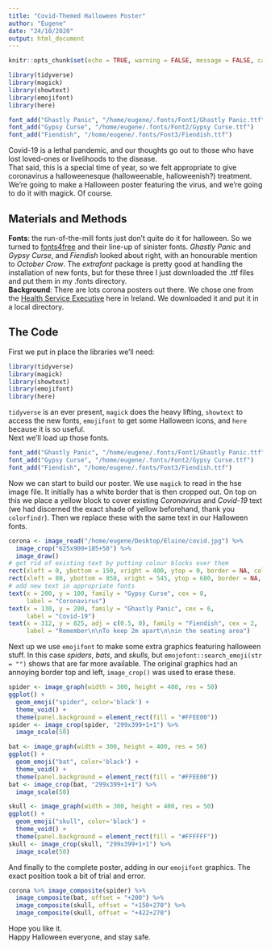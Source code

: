 ```yaml
---
title: "Covid-Themed Halloween Poster"
author: "Eugene"
date: "24/10/2020"
output: html_document
---
```


```r
knitr::opts_chunk$set(echo = TRUE, warning = FALSE, message = FALSE, cache = TRUE)
```

```r
library(tidyverse)
library(magick)
library(showtext)
library(emojifont)
library(here)
```

```r
font_add("Ghastly Panic", "/home/eugene/.fonts/Font1/Ghastly Panic.ttf")
font_add("Gypsy Curse", "/home/eugene/.fonts/Font2/Gypsy Curse.ttf")
font_add("Fiendish", "/home/eugene/.fonts/Font3/Fiendish.ttf")
```

Covid-19 is a lethal pandemic, and our thoughts go out to those who have lost loved-ones or livelihoods to the disease.  
That said, this is a special time of year, so we felt appropriate to give coronavirus a halloweenesque (halloweenable, halloweenish?) treatment. We're going to make a Halloween poster featuring the virus, and we're going to do it with magick. Of course.

## Materials and Methods
**Fonts**: the run-of-the-mill fonts just don't quite do it for halloween. So we turned to [fonts4free](https://www.fonts4free.net/fonts-by-sinister-fonts.html) and their line-up of sinister fonts. _Ghastly Panic_ and _Gypsy Curse_, and  _Fiendish_ looked about right, with an honourable mention to _October Crow_. The _extrafont_ package is pretty good at handling the installation of new fonts, but for these three I just downloaded the .ttf files and put them in my .fonts directory.  
**Background**: There are lots corona posters out there. We chose one from the [Health Service Executive](www.hse.ie) here in Ireland. We downloaded it and put it in a local directory.


## The Code
First we put in place the libraries we'll need:

```r
library(tidyverse)
library(magick)
library(showtext)
library(emojifont)
library(here)
```

`tidyverse` is an ever present, `magick` does the heavy lifting, `showtext` to access the new fonts, `emojifont` to get some Halloween icons, and `here` because it is so useful.  
Next we'll load up those fonts.

```r
font_add("Ghastly Panic", "/home/eugene/.fonts/Font1/Ghastly Panic.ttf")
font_add("Gypsy Curse", "/home/eugene/.fonts/Font2/Gypsy Curse.ttf")
font_add("Fiendish", "/home/eugene/.fonts/Font3/Fiendish.ttf")
```

Now we can start to build our poster. We use `magick` to read in the hse image file. It initially has a white border that is then cropped out. On top on this we place a yellow block to cover existing _Coronavirus_ and _Covid-19_ text (we had discerned the exact shade of yellow beforehand, thank you `colorfindr`). Then we replace these with the same text in our Halloween fonts.
```r
corona <- image_read("/home/eugene/Desktop/Elaine/covid.jpg") %>% 
  image_crop("625x900+185+50") %>% 
  image_draw()
# get rid of existing text by putting colour blocks over them
rect(xleft = 0, ybottom = 150, xright = 400, ytop = 0, border = NA, col = "#FFEE00")
rect(xleft = 80, ybottom = 850, xright = 545, ytop = 680, border = NA, col = "#FFFFFF")
# add new text in appropriate fonts
text(x = 200, y = 100, family = "Gypsy Curse", cex = 8,
     label = "Coronavirus")
text(x = 130, y = 200, family = "Ghastly Panic", cex = 6, 
     label = "Covid-19")
text(x = 312, y = 825, adj = c(0.5, 0), family = "Fiendish", cex = 2,
     label = "Remember\n\nTo keep 2m apart\n\nin the seating area")
```

Next up we use `emojifont` to make some extra graphics featuring halloween stuff. In this case _spiders_, _bats_, and _skulls_, but `emojofont::search_emoji(str = "")` shows that are far more available. The original graphics had an annoying border top and left, `image_crop()` was used to erase these.

```r
spider <- image_graph(width = 300, height = 400, res = 50)
ggplot() + 
  geom_emoji("spider", color='black') + 
  theme_void() + 
  theme(panel.background = element_rect(fill = "#FFEE00"))
spider <- image_crop(spider, "299x399+1+1") %>% 
  image_scale(50)

bat <- image_graph(width = 300, height = 400, res = 50)
ggplot() + 
  geom_emoji("bat", color='black') + 
  theme_void() + 
  theme(panel.background = element_rect(fill = "#FFEE00"))
bat <- image_crop(bat, "299x399+1+1") %>% 
  image_scale(50)

skull <- image_graph(width = 300, height = 400, res = 50)
ggplot() + 
  geom_emoji("skull", color='black') + 
  theme_void() + 
  theme(panel.background = element_rect(fill = "#FFFFFF")) 
skull <- image_crop(skull, "299x399+1+1") %>% 
  image_scale(50)
```

And finally to the complete poster, adding in our `emojifont` graphics. The exact position took a bit of trial and error.

```r
corona %>% image_composite(spider) %>% 
  image_composite(bat, offset = "+200") %>% 
  image_composite(skull, offset = "+150+270") %>% 
  image_composite(skull, offset = "+422+270")

```

Hope you like it.  
Happy Halloween everyone, and stay safe.

